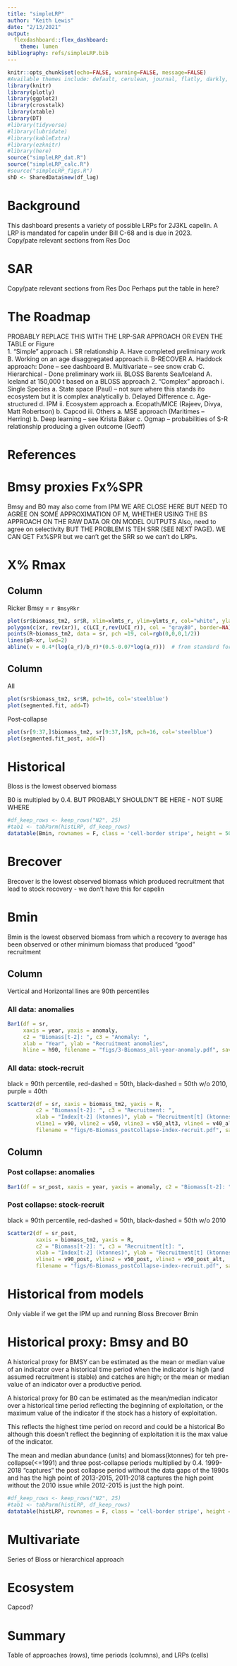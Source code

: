 ```yaml
---
title: "simpleLRP"
author: "Keith Lewis"
date: "2/13/2021"
output:
  flexdashboard::flex_dashboard:
    theme: lumen
bibliography: refs/simpleLRP.bib
---
```


```r
knitr::opts_chunk$set(echo=FALSE, warning=FALSE, message=FALSE)
#Available themes include: default, cerulean, journal, flatly, darkly, readable, spacelab, united, cosmo, , simplex.
library(knitr)
library(plotly)
library(ggplot2)
library(crosstalk)
library(xtable)
library(DT)
#library(tidyverse)
#library(lubridate)
#library(kableExtra)
#library(ezknitr)
#library(here)
source("simpleLRP_dat.R")
source("simpleLRP_calc.R")
#source("simpleLRP_figs.R")
shD <- SharedData$new(df_lag)
```

Background {data-navmenu="Background"}
=====

This dashboard presents a variety of possible LRPs for 2J3KL capelin.  A LRP is mandated for capelin under Bill C-68 and is due in 2023.  
Copy/pate relevant sections from Res Doc

SAR {data-navmenu="Background"}
=====
Copy/pate relevant sections from Res Doc
Perhaps put the table in here?


The Roadmap {data-navmenu="Background"}
====

PROBABLY REPLACE THIS WITH THE LRP-SAR APPROACH OR EVEN THE TABLE or Figure  
1.	“Simple” approach
    i. SR relationship
        A.	Have completed preliminary work
        B.	Working on an age disaggregated approach
    ii.	B-RECOVER 
        A.	Haddock approach: Done – see dashboard
        B.	Multivariate – see snow crab
        C.	Hierarchical - Done preliminary work
    iii.	BLOSS  Barents Sea/Iceland
        A.	Iceland at 150,000 t based on a BLOSS approach
2.	“Complex” approach
    i.	Single Species
        a. State space (Paul) – not sure where this stands ito ecosystem but it is complex analytically
        b. Delayed Difference
        c. Age-structured
        d. IPM
    ii.	Ecosystem approach
        a. Ecopath/MICE (Rajeev, Divya, Matt Robertson)
        b. Capcod
    iii.	Others
        a. MSE approach (Maritimes – Herring)
        b.	Deep learning – see Krista Baker
        c.	Ogmap – probabilities of S-R relationship producing a given outcome (Geoff)

References {- data-navmenu="Background"}
=====
<div id="refs"></div>


# Bmsy proxies Fx%SPR
Bmsy and B0 may also come from IPM
WE ARE CLOSE HERE BUT NEED TO AGREE ON SOME APPROXIMATION OF M, WHETHER USING THE BS APPROACH ON THE RAW DATA OR ON MODEL OUTPUTS
Also, need to agree on selectivity
BUT THE PROBLEM IS TEH SRR (SEE NEXT PAGE). WE CAN GET Fx%SPR but we can't get the SRR so we can't do LRPs.

# X% Rmax

<!-- Column -->
  <!-- ------------------------------------- -->
  <!-- BH, Bmsy = -->
  <!-- ```{r} -->
  <!-- plot(sr$biomass_tm2, sr$R, xlim=xlmts, ylim=ylmts, col="white", ylab="Recruits", xlab = "Biomass (ktonnes)") -->
  <!-- polygon(c(x, rev(x)), c(LCI,rev(UCI)), col = "gray80", border=NA) -->
  <!-- points(R~biomass, data = sr, pch =19, col=rgb(0,0,0,1/2)) -->
  <!-- lines(pBH~x, lwd=2) -->
  <!-- abline(v = BmsyBH)  # from standard for Bmsy = 118 -->
  
Column
-------------------------------------
Ricker Bmsy = `r BmsyRkr`
```r
plot(sr$biomass_tm2, sr$R, xlim=xlmts_r, ylim=ylmts_r, col="white", ylab="Recruits", xlab = "Biomass (ktonnes)")
polygon(c(xr, rev(xr)), c(LCI_r,rev(UCI_r)), col = "gray80", border=NA)
points(R~biomass_tm2, data = sr, pch =19, col=rgb(0,0,0,1/2))
lines(pR~xr, lwd=2)
abline(v = 0.4*(log(a_r)/b_r)*(0.5-0.07*log(a_r)))  # from standard for Bmsy = 261
```

Column
-------------------------------------

All
```r
plot(sr$biomass_tm2, sr$R, pch=16, col='steelblue')
plot(segmented.fit, add=T)
```

Post-collapse
```r
plot(sr[9:37,]$biomass_tm2, sr[9:37,]$R, pch=16, col='steelblue')
plot(segmented.fit_post, add=T)
```


Historical {data-navmenu="Historical"}
=====

Bloss is the lowest observed biomass

B0 is multipled by 0.4. BUT PROBABLY SHOULDN'T BE HERE - NOT SURE WHERE

```r
#df_keep_rows <- keep_rows("N2", 25)
#tab1 <- tabParm(histLRP, df_keep_rows)
datatable(Bmin, rownames = F, class = 'cell-border stripe', height = 50,  options = list(searching = F, pageLength = 30, autoWidth = TRUE, scrollY = F))
```


Brecover {data-navmenu="Historical"}
=====

Brecover is the lowest observed biomass which produced recruitment that lead to stock recovery - we don't have this for capelin


Bmin {data-navmenu="Historical"}
=====

Bmin is the lowest observed biomass from which a recovery to average has been observed or other minimum biomass that produced “good” recruitment


Column {.tabset}
-------------------------------------
  
Vertical and Horizontal lines are 90th percentiles

### All data: anomalies

```r
Bar1(df = sr, 
     xaxis = year, yaxis = anomaly, 
     c2 = "Biomass[t-2]: ", c3 = "Anomaly: ", 
     xlab = "Year", ylab = "Recruitment anomolies", 
     hline = h90, filename = "figs/3-Biomass_all-year-anomaly.pdf", save = "no")
```

### All data: stock-recruit
black = 90th percentile, red-dashed = 50th, black-dashed = 50th w/o 2010, purple = 40th
```r
Scatter2(df = sr, xaxis = biomass_tm2, yaxis = R, 
         c2 = "Biomass[t-2]: ", c3 = "Recruitment: ", 
         xlab = "Index[t-2] (ktonnes)", ylab = "Recruitment[t] (ktonnes)", 
         vline1 = v90, vline2 = v50, vline3 = v50_alt3, vline4 = v40_alt4, 
         filename = "figs/6-Biomass_postCollapse-index-recruit.pdf", save = "no")
```

Column {.tabset}
-------------------------------------
  
### Post collapse: anomalies

```r
Bar1(df = sr_post, xaxis = year, yaxis = anomaly, c2 = "Biomass[t-2]: ", c3 = "Anomaly: ", xlab = "Year", ylab = "Recruitment anomolies", hline = h90_post, filename = "figs/5-Biomass_postCollapse-year-anomaly.pdf", save = "no")
```

### Post collapse: stock-recruit 
black = 90th percentile, red-dashed = 50th, black-dashed = 50th w/o 2010
```r
Scatter2(df = sr_post, 
         xaxis = biomass_tm2, yaxis = R, 
         c2 = "Biomass[t-2]: ", c3 = "Recruitment[t]: ", 
         xlab = "Index[t-2] (ktonnes)", ylab = "Recruitment[t] (ktonnes)", 
         vline1 = v90_post, vline2 = v50_post, vline3 = v50_post_alt,
         filename = "figs/6-Biomass_postCollapse-index-recruit.pdf", save = "no")
```

# Historical from models
Only viable if we get the IPM up and running
Bloss
Brecover
Bmin


# Historical proxy: Bmsy and B0
A historical proxy for BMSY can be estimated as the mean or median value of an indicator over a historical time period when the indicator is high (and assumed recruitment is stable) and catches are high; or the mean or median value of an indicator over a productive period. 

A historical proxy for B0 can be estimated as the mean/median indicator over a historical time period reflecting the beginning of exploitation, or the maximum value of the indicator if the stock has a history of exploitation. 

This reflects the highest time period on record and could be a historical Bo although this doesn't reflect the beginning of exploitation it is the max value of the indicator.

The mean and median abundance (units) and biomass(ktonnes) for teh pre-collapse(<=1991) and three post-collapse periods multiplied by 0.4.  1999-2018 "captures" the post collapse period without the data gaps of the 1990s and has the high point of 2013-2015, 2011-2018 captures the high point without the 2010 issue while 2012-2015 is just the high point.


```r
#df_keep_rows <- keep_rows("N2", 25)
#tab1 <- tabParm(histLRP, df_keep_rows)
datatable(histLRP, rownames = F, class = 'cell-border stripe', height = 50,  options = list(searching = F, pageLength = 30, autoWidth = TRUE, scrollY = F))
```


# Multivariate

Series of Bloss or hierarchical approach

# Ecosystem

Capcod?

# Summary

Table of approaches (rows), time periods (columns), and LRPs (cells) 